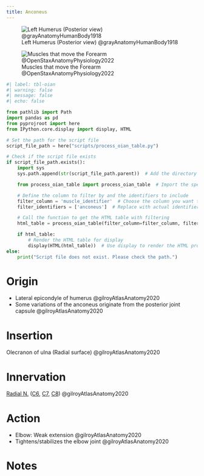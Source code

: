 ```yaml
---
title: Anconeus
---
```


![Left Humerus (Posterior view) @grayAnatomyHumanBody1918](/The Archive/Images/Gray anatomy 1918 images/Osteology/image208 gray1918 Left humerus. Posterior view.gif){#fig-gray1918-image208}


![Muscles that move the Forearm @OpenStaxAnatomyPhysiology2022](/The Archive/Images/OpenStax Anatomy and Physiology 2e/fig11.25 Muscles That Move the Forearm.jpeg){#fig-openstax-fig11.25}

```python
#| label: tbl-oian
#| warning: false
#| message: false
#| echo: false

from pathlib import Path
import pandas as pd
from pyprojroot import here
from IPython.core.display import display, HTML

# Set the path for the script file
script_file_path = here("scripts/process_oian_table.py")

# Check if the script file exists
if script_file_path.exists():
    import sys
    sys.path.append(str(script_file_path.parent))  # Add the directory of the script to the system path

    from process_oian_table import process_oian_table  # Import the specific function

    # Define the column to filter by and the identifiers to include
    filter_column = 'muscle_identifier'  # Choose the column you want to filter by
    filter_identifiers = ['anconeus']  # Replace with actual identifiers you want to include

    # Call the function to get the HTML table with filtering
    html_table = process_oian_table(filter_column=filter_column, filter_identifiers=filter_identifiers)

    if html_table:
        # Render the HTML table for display
        display(HTML(html_table))  # Use display to render the HTML properly
else:
    print("Script file does not exist. Please check the path.")

```



# Origin {#origin}

- Lateral epicondyle of humerus @gilroyAtlasAnatomy2020
- Some variations of the anconeus originate from the posterior joint capsule @gilroyAtlasAnatomy2020



# Insertion {#insertion}
Olecranon of ulna (Radial surface) @gilroyAtlasAnatomy2020

# Innervation {#innervation}
[Radial N.]({{< var ref-radial-nerve.path >}}) ([C6]({{< var ref-nerve-root.c6 >}}), [C7]({{< var ref-nerve-root.c7 >}}), [C8]({{< var ref-nerve-root.c8 >}})) @gilroyAtlasAnatomy2020

# Action {#action}

- Elbow: Weak extension @gilroyAtlasAnatomy2020
- Tightens/stabilizes the elbow joint @gilroyAtlasAnatomy2020





# Notes